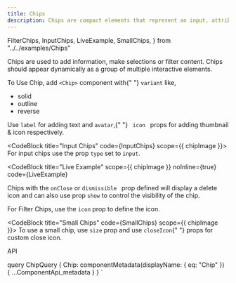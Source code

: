```yaml
---
title: Chips
description: Chips are compact elements that represent an input, attribute, or action. Chips should appear dynamically as a group of multiple interactive elements. Unlike buttons, which should be a consistent and familiar call to action, one that a user expects to appear as the same action in the same general area.
---
```


  FilterChips,
  InputChips,
  LiveExample,
  SmallChips,
} from "../../examples/Chips"

<Overview guidelink="https://modus.trimble.com/components/chips/">
  Chips are used to add information, make selections or filter content. Chips
  should appear dynamically as a group of multiple interactive elements.
  <p>
    To Use Chip, add <code>&lt;Chip&gt;</code> component with{" "}
    <code>variant</code> like,
    <ul>
      <li>solid</li>
      <li>outline</li>
      <li>reverse</li>
    </ul>
  </p>
  Use <code>label</code> for adding text and <code>avatar</code>,{" "}
  <code> icon </code> props for adding thumbnail & icon respectively.
</Overview>

<CodeBlock title="Input Chips" code={InputChips} scope={{ chipImage }}>
  For input chips use the prop <code>type</code> set to <code>input</code>.
</CodeBlock>

<CodeBlock
  title="Live Example"
  scope={{ chipImage }}
  noInline={true}
  code={LiveExample}
>
  Chips with the <code>onClose</code> or <code>dismissible </code> prop defined
  will display a delete icon and can also use prop <code>show</code> to control
  the visibility of the chip.
</CodeBlock>

<CodeBlock title="Filter Chips" code={FilterChips}>
  For Filter Chips, use the <code>icon</code> prop to define the icon.
</CodeBlock>

<CodeBlock title="Small Chips" code={SmallChips} scope={{ chipImage }}>
  To use a small chip, use <code>size</code> prop and use <code>closeIcon</code>{" "}
  props for custom close icon.
</CodeBlock>

<LinkedHeading h="2" className="h1" id="chip-api">
  API
</LinkedHeading>
<ComponentApi metadata={props.data.Chip} />

  query ChipQuery {
    Chip: componentMetadata(displayName: { eq: "Chip" }) {
      ...ComponentApi_metadata
    }
  }
`
